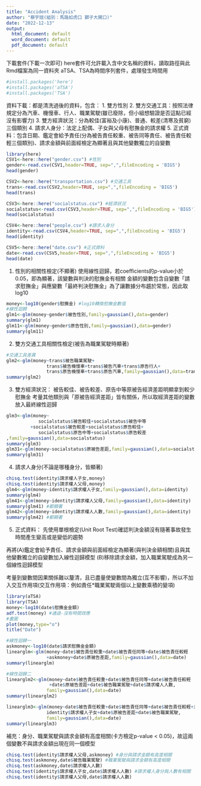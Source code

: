 ---
title: "Accident Analysis"
author: "蔡宇媗(組別：馬路如虎口 獅子大開口)"
date: "2022-12-13"
output:
  html_document: default
  word_document: default
  pdf_document: default
---

下載套件(下載一次即可)
here套件可允許載入含中文名稱的資料，讀取路徑與此Rmd檔案為同一資料夾
aTSA、TSA為時間序列套件，處理發生時間用
```{r}
#install.packages('here')
#install.packages('aTSA')
#install.packages('TSA')
```

資料下載：都是清洗過後的資料，包含：
1. 雙方性別
2. 雙方交通工具：按照法律規定分為汽車、機慢車、行人、職業駕駛(雖已廢除，但小組想驗證是否這點已經沒有影響力)
3. 雙方經濟狀況：分為較佳(富裕及小康)、普通、較差(清寒及貧窮)三個類別
4. 請求人身分：法定上配偶、子女與父母有慰撫金的請求權
5. 正式資料：包含日期、鑑定會給予責任(分為被告責任較重、被告同等責任、被告責任較輕三個類別)、請求金額與前面經檢定為顯著且與其他變數獨立的自變數
```{r}
library(here)
CSV1<-here::here("gender.csv") #性別
gender<-read.csv(CSV1,header=TRUE, sep=",",fileEncoding = 'BIG5')
head(gender)

CSV2<-here::here("transportation.csv") #交通工具
trans<-read.csv(CSV2,header=TRUE, sep=",",fileEncoding = 'BIG5')
head(trans)

CSV3<-here::here("socialstatus.csv") #經濟狀況
socialstatus<-read.csv(CSV3,header=TRUE, sep=",",fileEncoding = 'BIG5')
head(socialstatus)

CSV4<-here::here("people.csv") #請求人身分 
identity<-read.csv(CSV4,header=TRUE, sep=",",fileEncoding = 'BIG5')
head(identity)

CSV5<-here::here("date.csv") #正式資料
date<-read.csv(CSV5,header=TRUE, sep=",",fileEncoding = 'BIG5')
head(date)


```

1. 性別的相關性檢定(不顯著)
使用線性迴歸，若coefficients的p-value小於0.05，即為顯著，該變數與判決的慰撫金有相關
金額的變數包含自變數「請求慰撫金」與應變數「最終判決慰撫金」為了讓數據分布趨於常態，因此取log10

```{r}
money<-log10(gender$慰撫金) #log10轉換慰撫金數值
#線性迴歸
glm1<-glm(money~gender$被告性別,family=gaussian(),data=gender)
summary(glm1)
glm11<-glm(money~gender$原告性別,family=gaussian(),data=gender)
summary(glm11)
```

2.  雙方交通工具相關性檢定(被告為職業駕駛時顯著)
```{r}
#交通工具差異
glm2<-glm(money~trans$被告職業駕駛+
               trans$被告機慢車+trans$被告汽車+trans$原告行人+
               trans$原告機慢車+trans$原告汽車,family=gaussian(),data=trans)
summary(glm2) 
```

3. 雙方經濟狀況：
被告較佳、被告較差、原告中等原被告經濟差距明顯拿到較少慰撫金
考量其他類別與「原被告經濟差距」皆有關係，所以取經濟差距的變數放入最終線性迴歸
```{r}
glm3<-glm(money~
            socialstatus$被告較佳+socialstatus$被告中等
         +socialstatus$被告較差+socialstatus$原告較佳+
            socialstatus$原告中等+socialstatus$原告較差
,family=gaussian(),data=socialstatus)
summary(glm3) 
glm31<-glm(money~socialstatus$原被告差距,family=gaussian(),data=socialstatus)
summary(glm31)
```

4. 請求人身分(不論是哪種身分，皆顯著)
```{r}
chisq.test(identity$請求權人子女,money) 
chisq.test(identity$請求權人父母,money)
glm4<-glm(money~identity$請求權人子女,family=gaussian(),data=identity)
summary(glm4)
glm41<-glm(money~identity$請求權人父母,family=gaussian(),data=identity)
summary(glm41) #都顯著
glm42<-glm(money~identity$請求權人人數,family=gaussian(),data=identity)
summary(glm42) #都顯著
```

5. 正式資料：
先使用單根檢定(Unit Root Test)確認判決金額沒有隨著事故發生時間產生變高或是變低的趨勢

再將(A)鑑定會給予責任、請求金額與前面經檢定為顯著(與判決金額相關)且與其他變數獨立的自變數加入線性迴歸模型
(B)移除請求金額，加入職業駕駛成為另一個線性迴歸模型

考量到變數間因果關係難以釐清，且已盡量使變數間為獨立(互不影響)，所以不加入交互作用項(交互作用項：例如責任*職業駕駛兩個以上變數乘積的變項)
```{r}
library(aTSA)
library(TSA)
money<-log10(date$慰撫金金額)
adf.test(money) #通過-沒有時間效應
#畫圖
plot(money,type="o")
title("Date")
```

```{r}
#線性迴歸一
askmoney<-log10(date$請求慰撫金金額)
linearglm<-glm(money~date$被告責任較重+date$被告責任同等+date$被告責任較輕
               +askmoney+date$原被告差距,family=gaussian(),data=date)
summary(linearglm)
```

```{r}
#線性迴歸二
linearglm2<-glm(money~date$被告責任較重+date$被告責任同等+date$被告責任較輕
                +date$原被告差距+date$被告職業駕駛+date$請求權人人數,
               family=gaussian(),data=date)
summary(linearglm2) 
```
```{r}
linearglm3<-glm(money~date$被告責任較重+date$被告責任同等+date$被告責任較輕+identity$請求權人父母+
               identity$請求權人子女+date$原被告差距+date$被告職業駕駛,
               family=gaussian(),data=date)
summary(linearglm3) 
```

補充：身分、職業駕駛與請求金額有高度相關(卡方檢定p-value < 0.05)，故這兩個變數不與請求金額出現在同一個模型
```{r}
chisq.test(identity$請求權人父母,askmoney) #身分與請求金額有高度相關
chisq.test(askmoney,date$被告職業駕駛) #職業駕駛與請求金額有高度相關
chisq.test(askmoney,date$請求權人人數)
chisq.test(identity$請求權人子女,date$請求權人人數) #請求權人身分與人數有相關
chisq.test(identity$請求權人父母,date$請求權人人數) 
```

